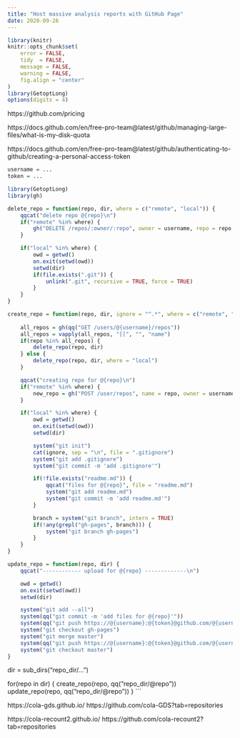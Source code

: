 ```yaml
---
title: "Host massive analysis reports with GitHub Page"
date: 2020-09-26
---
```


```r
library(knitr)
knitr::opts_chunk$set(
    error = FALSE,
    tidy  = FALSE,
    message = FALSE,
    warning = FALSE,
    fig.align = "center"
)
library(GetoptLong)
options(digits = 4)
```

https://github.com/pricing

https://docs.github.com/en/free-pro-team@latest/github/managing-large-files/what-is-my-disk-quota

https://docs.github.com/en/free-pro-team@latest/github/authenticating-to-github/creating-a-personal-access-token

```r
username = ...
token = ...
```

```r
library(GetoptLong)
library(gh)

delete_repo = function(repo, dir, where = c("remote", "local")) {
	qqcat("delete repo @{repo}\n")
	if("remote" %in% where) {
		gh("DELETE /repos/:owner/:repo", owner = username, repo = repo, .token = token)
	}

	if("local" %in% where) {
		owd = getwd()
		on.exit(setwd(owd))
		setwd(dir)
		if(file.exists(".git")) {
			unlink(".git", recursive = TRUE, force = TRUE)
		}
	}
}

create_repo = function(repo, dir, ignore = "^.*", where = c("remote", "local")) {
	
	all_repos = gh(qq("GET /users/@{username}/repos"))
	all_repos = vapply(all_repos, "[[", "", "name")
	if(repo %in% all_repos) {
		delete_repo(repo, dir)
	} else {
		delete_repo(repo, dir, where = "local")
	}

	qqcat("creating repo for @{repo}\n")
	if("remote" %in% where) {
		new_repo = gh("POST /user/repos", name = repo, owner = username, .token = token)
	}

	if("local" %in% where) {
		owd = getwd()
		on.exit(setwd(owd))
		setwd(dir)

		system("git init")
		cat(ignore, sep = "\n", file = ".gitignore")
		system("git add .gitignore")
		system("git commit -m 'add .gitignore'")

		if(!file.exists("readme.md")) {
			qqcat("files for @{repo}", file = "readme.md")
			system("git add readme.md")
			system("git commit -m 'add readme.md'")
		}

		branch = system("git branch", intern = TRUE)
		if(!any(grepl("gh-pages", branch))) {
			system("git branch gh-pages")
		}
	}
}

update_repo = function(repo, dir) {
	qqcat("------------ upload for @{repo} -------------\n")

	owd = getwd()
	on.exit(setwd(owd))
	setwd(dir)

	system("git add --all")
	system(qq("git commit -m 'add files for @{repo}'"))
	system(qq("git push https://@{username}:@{token}@github.com/@{username}/@{repo}.git master"))
	system("git checkout gh-pages")
	system("git merge master")
	system(qq("git push https://@{username}:@{token}@github.com/@{username}/@{repo}.git gh-pages"))
	system("git checkout master")
}
```

dir = sub_dirs("repo_dir/...")

for(repo in dir) {
	create_repo(repo, qq("repo_dir/@{repo}"))
	update_repo(repo, qq("repo_dir/@{repo}"))
}
```

https://cola-gds.github.io/
https://github.com/cola-GDS?tab=repositories

https://cola-recount2.github.io/
https://github.com/cola-recount2?tab=repositories

